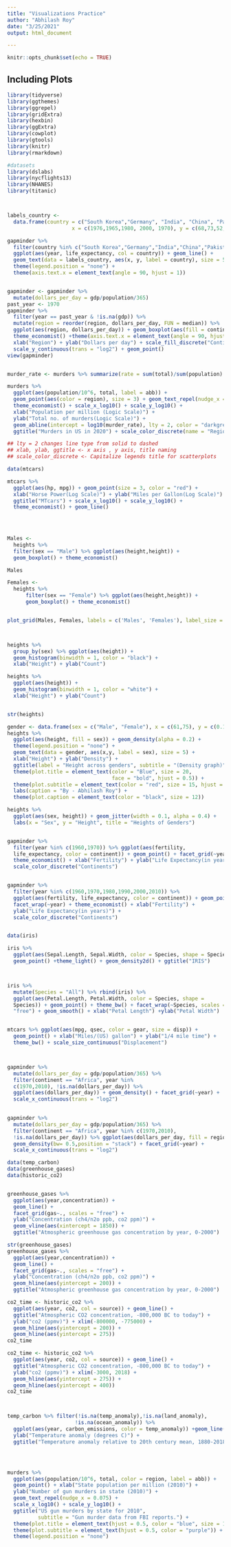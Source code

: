 ```yaml
---
title: "Visualizations Practice"
author: "Abhilash Roy"
date: "3/25/2021"
output: html_document

---
```


```r
knitr::opts_chunk$set(echo = TRUE)
```


## Including Plots


```r

library(tidyverse) 
library(ggthemes)
library(ggrepel)
library(gridExtra)
library(hexbin)
library(ggExtra)
library(cowplot)
library(gtools)
library(knitr)
library(rmarkdown)

#datasets
library(dslabs)
library(nycflights13)
library(NHANES)
library(titanic)



labels_country <-
  data.frame(country = c("South Korea","Germany", "India", "China", "Pakistan"), 
                     x = c(1976,1965,1980, 2000, 1970), y = c(68,73,52,68, 52))

gapminder %>% 
  filter(country %in% c("South Korea","Germany","India","China","Pakistan")) %>% 
  ggplot(aes(year, life_expectancy, col = country)) + geom_line() + 
  geom_text(data = labels_country, aes(x, y, label = country), size = 5) +
  theme(legend.position = "none") + 
  theme(axis.text.x = element_text(angle = 90, hjust = 1))


gapminder <- gapminder %>%
  mutate(dollars_per_day = gdp/population/365)
past_year <- 1970
gapminder %>%
  filter(year == past_year & !is.na(gdp)) %>% 
  mutate(region = reorder(region, dollars_per_day, FUN = median)) %>%
  ggplot(aes(region, dollars_per_day)) + geom_boxplot(aes(fill = continent)) +
  theme_economist() +theme(axis.text.x = element_text(angle = 90, hjust = 1)) +
  xlab("Region") + ylab("Dollars per day") + scale_fill_discrete("Continents") +
  scale_y_continuous(trans = "log2") + geom_point()
view(gapminder)


murder_rate <- murders %>% summarize(rate = sum(total)/sum(population) * 10^6) %>% pull(rate)

murders %>% 
  ggplot(aes(population/10^6, total, label = abb)) +
  geom_point(aes(color = region), size = 3) + geom_text_repel(nudge_x = 0.075) + 
  theme_economist() + scale_x_log10() + scale_y_log10() + 
  xlab("Population per million (Logic Scale)") +
  ylab("Total no. of murders(Logic Scale)") + 
  geom_abline(intercept = log10(murder_rate), lty = 2, color = "darkgrey") +
  ggtitle("Murders in US in 2020") + scale_color_discrete(name = "Region")

## lty = 2 changes line type from solid to dashed
## xlab, ylab, ggtitle <- x axis , y axis, title naming
## scale_color_discrete <- Capitalize legends title for scatterplots

data(mtcars)

mtcars %>% 
  ggplot(aes(hp, mpg)) + geom_point(size = 3, color = "red") + 
  xlab("Horse Power(Log Scale)") + ylab("Miles per Gallon(Log Scale)") +
  ggtitle("MTcars") + scale_x_log10() + scale_y_log10() +
  theme_economist() + geom_line()
 
 


Males <- 
  heights %>% 
  filter(sex == "Male") %>% ggplot(aes(height,height)) + 
  geom_boxplot() + theme_economist() 

Males

Females <- 
  heights %>% 
      filter(sex == "Female") %>% ggplot(aes(height,height)) + 
      geom_boxplot() + theme_economist()


plot_grid(Males, Females, labels = c('Males', 'Females'), label_size = 12)



heights %>% 
  group_by(sex) %>% ggplot(aes(height)) + 
  geom_histogram(binwidth = 1, color = "black") + 
  xlab("Height") + ylab("Count")

heights %>% 
  ggplot(aes(height)) + 
  geom_histogram(binwidth = 1, color = "white") + 
  xlab("Height") + ylab("Count")


str(heights)

gender <- data.frame(sex = c("Male", "Female"), x = c(61,75), y = c(0.12, 0.08))
heights %>% 
  ggplot(aes(height, fill = sex)) + geom_density(alpha = 0.2) +
  theme(legend.position = "none") +
  geom_text(data = gender, aes(x,y, label = sex), size = 5) +
  xlab("Height") + ylab("Density") +
  ggtitle(label = "Height across genders", subtitle = "(Density graph)") +
  theme(plot.title = element_text(color = "Blue", size = 20, 
                                  face = "bold", hjust = 0.5)) +
  theme(plot.subtitle = element_text(color = "red", size = 15, hjust = 0.5)) +
  labs(caption = "By - Abhilash Roy") +
  theme(plot.caption = element_text(color = "black", size = 12)) 

heights %>% 
  ggplot(aes(sex, height)) + geom_jitter(width = 0.1, alpha = 0.4) + 
  labs(x = "Sex", y = "Height", title = "Heights of Genders")


gapminder %>% 
  filter(year %in% c(1960,1970)) %>% ggplot(aes(fertility, 
  life_expectancy, color = continent)) + geom_point() + facet_grid(~year) + 
  theme_economist() + xlab("Fertility") + ylab("Life Expectancy(in years)") + 
  scale_color_discrete("Continents")


gapminder %>% 
  filter(year %in% c(1960,1970,1980,1990,2000,2010)) %>% 
  ggplot(aes(fertility, life_expectancy, color = continent)) + geom_point() + 
  facet_wrap(~year) + theme_economist() + xlab("Fertility") + 
  ylab("Life Expectancy(in years)") + 
  scale_color_discrete("Continents")


data(iris)

iris %>%  
  ggplot(aes(Sepal.Length, Sepal.Width, color = Species, shape = Species)) + 
  geom_point() +theme_light() + geom_density2d() + ggtitle("IRIS")



iris %>% 
  mutate(Species = "All") %>% rbind(iris) %>% 
  ggplot(aes(Petal.Length, Petal.Width, color = Species, shape = 
  Species)) + geom_point() + theme_bw() + facet_wrap(~Species, scales = 
  "free") + geom_smooth() + xlab("Petal Length") +ylab("Petal Width")


mtcars %>% ggplot(aes(mpg, qsec, color = gear, size = disp)) + 
  geom_point() + xlab("Miles/(US) gallon") + ylab("1/4 mile time") + 
  theme_bw() + scale_size_continuous("Displacement")



gapminder %>% 
  mutate(dollars_per_day = gdp/population/365) %>% 
  filter(continent == "Africa", year %in% 
  c(1970,2010), !is.na(dollars_per_day)) %>% 
  ggplot(aes(dollars_per_day)) + geom_density() + facet_grid(~year) + 
  scale_x_continuous(trans = "log2")
  

gapminder %>% 
  mutate(dollars_per_day = gdp/population/365) %>% 
  filter(continent == "Africa", year %in% c(1970,2010), 
  !is.na(dollars_per_day)) %>% ggplot(aes(dollars_per_day, fill = region)) + 
  geom_density(bw= 0.5,position = "stack") + facet_grid(~year) + 
  scale_x_continuous(trans = "log2")

data(temp_carbon)
data(greenhouse_gases)
data(historic_co2)


greenhouse_gases %>%
  ggplot(aes(year,concentration)) +
  geom_line() +
  facet_grid(gas~., scales = "free") +
  ylab("Concentration (ch4/n2o ppb, co2 ppm)") + 
  geom_vline(aes(xintercept = 1850)) +
  ggtitle("Atmospheric greenhouse gas concentration by year, 0-2000")

str(greenhouse_gases)
greenhouse_gases %>%
  ggplot(aes(year,concentration)) +
  geom_line() +
  facet_grid(gas~., scales = "free") +
  ylab("Concentration (ch4/n2o ppb, co2 ppm)") + 
  geom_hline(aes(yintercept = 200)) +
  ggtitle("Atmospheric greenhouse gas concentration by year, 0-2000")

co2_time <- historic_co2 %>%
  ggplot(aes(year, co2, col = source)) + geom_line() +
  ggtitle("Atmospheric CO2 concentration, -800,000 BC to today") +
  ylab("co2 (ppmv)") + xlim(-800000, -775000) +
  geom_hline(aes(yintercept = 200)) +
  geom_hline(aes(yintercept = 275))
co2_time

co2_time <- historic_co2 %>%
  ggplot(aes(year, co2, col = source)) + geom_line() +
  ggtitle("Atmospheric CO2 concentration, -800,000 BC to today") +
  ylab("co2 (ppmv)") + xlim(-3000, 2018) +
  geom_hline(aes(yintercept = 275)) +
  geom_hline(aes(yintercept = 400))
co2_time



temp_carbon %>% filter(!is.na(temp_anomaly),!is.na(land_anomaly),
                      !is.na(ocean_anomaly)) %>%
  ggplot(aes(year, carbon_emissions, color = temp_anomaly)) +geom_line() + 
  ylab("Temperature anomaly (degrees C)") +
  ggtitle("Temperature anomaly relative to 20th century mean, 1880-2018")




murders %>% 
  ggplot(aes(population/10^6, total, color = region, label = abb)) +
  geom_point() + xlab("State population per million (2010)") + 
  ylab("Number of gun murders in state (2010)") + 
  geom_text_repel(nudge_x = 0.075) +
  scale_x_log10() + scale_y_log10() +
  ggtitle("US gun murders by state for 2010", 
          subtitle = "Gun murder data from FBI reports.") +
  theme(plot.title = element_text(hjust = 0.5, color = "blue", size = 15)) +
  theme(plot.subtitle = element_text(hjust = 0.5, color = "purple")) +
  theme(legend.position = "none")





```

